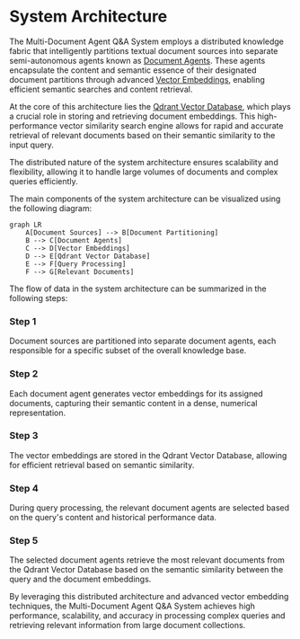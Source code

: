 
# System Architecture

The Multi-Document Agent Q&A System employs a distributed knowledge fabric that intelligently partitions textual document sources into separate semi-autonomous agents known as [Document Agents](/system-architecture/document-agents). These agents encapsulate the content and semantic essence of their designated document partitions through advanced [Vector Embeddings](/system-architecture/vector-embeddings), enabling efficient semantic searches and content retrieval.

At the core of this architecture lies the [Qdrant Vector Database](/system-architecture/qdrant-vector-database), which plays a crucial role in storing and retrieving document embeddings. This high-performance vector similarity search engine allows for rapid and accurate retrieval of relevant documents based on their semantic similarity to the input query.

<Callout type="info">
The distributed nature of the system architecture ensures scalability and flexibility, allowing it to handle large volumes of documents and complex queries efficiently.
</Callout>

The main components of the system architecture can be visualized using the following diagram:

```mermaid
graph LR
    A[Document Sources] --> B[Document Partitioning]
    B --> C[Document Agents]
    C --> D[Vector Embeddings]
    D --> E[Qdrant Vector Database]
    E --> F[Query Processing]
    F --> G[Relevant Documents]
```

The flow of data in the system architecture can be summarized in the following steps:

<Steps>

### Step 1

Document sources are partitioned into separate document agents, each responsible for a specific subset of the overall knowledge base.

### Step 2

Each document agent generates vector embeddings for its assigned documents, capturing their semantic content in a dense, numerical representation.

### Step 3

The vector embeddings are stored in the Qdrant Vector Database, allowing for efficient retrieval based on semantic similarity.

### Step 4

During query processing, the relevant document agents are selected based on the query's content and historical performance data.

### Step 5

The selected document agents retrieve the most relevant documents from the Qdrant Vector Database based on the semantic similarity between the query and the document embeddings.

</Steps>

By leveraging this distributed architecture and advanced vector embedding techniques, the Multi-Document Agent Q&A System achieves high performance, scalability, and accuracy in processing complex queries and retrieving relevant information from large document collections.